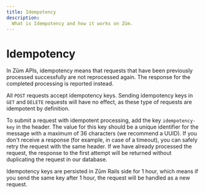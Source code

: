 ```yaml
---
title: Idempotency
description:
  What is Idempotency and how it works on Zūm.
---
```


# Idempotency

In Zūm APIs, idempotency means that requests that have been previously processed successfully are not reprocessed again. The response for the completed processing is reported instead.

All `POST` requests accept idempotency keys. Sending idempotency keys in `GET` and `DELETE` requests will have no effect, as these type of requests are idempotent by definition.

To submit a request with idempotent processing, add the key `idempotency-key` in the header. The value for this key should be a unique identifier for the message with a maximum of 36 characters (we recommend a UUID). If you don't receive a response (for example, in case of a timeout), you can safely retry the request with the same header. If we have already processed the request, the response to the first attempt will be returned without duplicating the request in our database.

Idempotency keys are persisted in Zūm Rails side for 1 hour, which means if you send the same key after 1 hour, the request will be handled as a new request.
